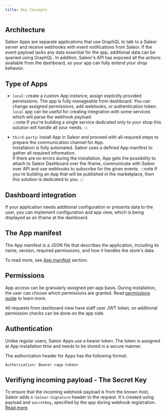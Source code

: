 ```yaml
---
title: Key Concepts
---
```


## Architecture

Saleor Apps are separate applications that use GraphQL to talk to a Saleor server and receive webhooks with event notifications from Saleor. If the event payload lacks any data essential for the app, additional data can be queried using GraphQL. In addition, Saleor's API has exposed all the actions available from the dashboard, so your app can fully extend your shop behavior.

## Type of Apps
- `local`: create a custom App instance, assign explicitly provided permissions. 
The app is fully manageable from dashboard. You can change assigned permissions, add webhooks, or authentication token. 
`local` app can be useful for creating integration with some services which will parse the webhook payload.  
:::note
If you're building a single service dedicated only to your shop this solution will handle all your needs.
:::

- `third-party`: install App in Saleor and proceed with all required steps to prepare the communication channel for App.  
Installation is fully automated.  Saleor uses a defined App manifest to gather all required information.  
If there are no errors during the installation, App gets the possibility to attach to Saleor Dashboard over the iframe, 
communicate with Saleor over API and use webhooks to subscribe for the given events.
:::note
If you're building an App that will be published in the marketplace, then this solution is dedicated to you. 
:::

## Dashboard integration

If your application needs additional configuration or presents data to the user, you can implement configuration and app view, which is being displayed as an iframe at the dashboard.

## The App manifest

The App manifest is a JSON file that describes the application, including its name, version, required permissions, and how it handles the store's data.

To read more, see [App manifest](developer/extending/apps/manifest.mdx) section.

## Permissions

App access can be granularly assigned per-app basis. During installation, the user can choose which permissions are granted. Read [permissions guide](developer/permissions.mdx) to learn more.

All requests from dashboard view have staff user JWT token, so additional permission checks can be done on the app side.

## Authentication

Unlike regular users, Saleor Apps use a bearer token. The token is assigned at App installation time and needs to be stored in a secure manner.

The authorization header for Apps has the following format:

```http
Authorization: Bearer <app-token>
```

## Verifiyng incoming payload - The Secret Key

To ensure that the incoming webhook payload is from the known host, Saleor adds `X-Saleor-Signature` header to the request. It's created using payload and `secretKey`, specified by the app during webhook registration. [Read more](developer/extending/apps/asynchronous-webhooks.mdx#https).